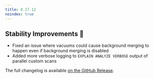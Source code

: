 ```yaml
---
title: 0.17.12
noindex: true
---
```


## Stability Improvements 💪

- Fixed an issue where vacuums could cause background merging to happen even if background merging is disabled
- Added more verbose logging to `EXPLAIN ANALYZE VERBOSE` output of parallel custom scans

The full changelog is available [on the GitHub Release](https://github.com/paradedb/paradedb/releases/tag/v0.17.12).
